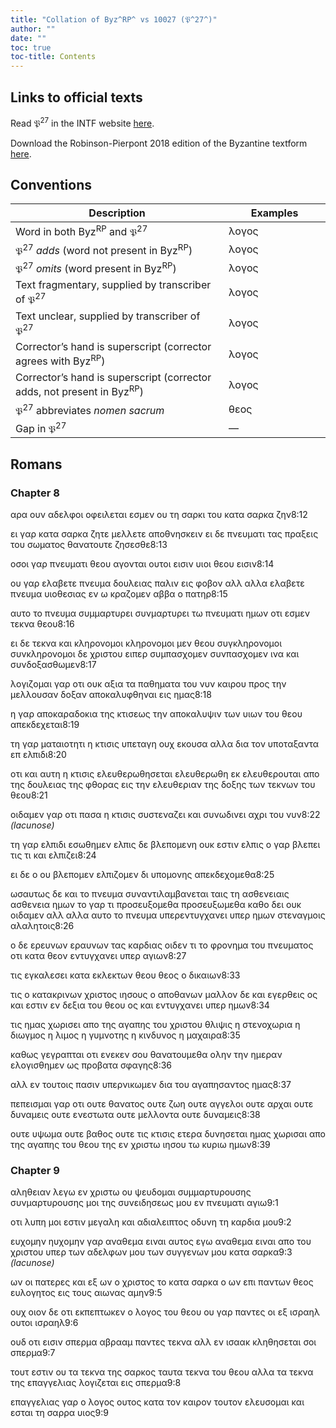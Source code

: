 ```yaml
---
title: "Collation of Byz^RP^ vs 10027 (𝔓^27^)"
author: ""
date: ""
toc: true
toc-title: Contents
---
```


::: {.callout-note appearance="minimal" icon="false" collapse="true"}
# Links to official texts

Read 𝔓^27^ in the INTF website [here](https://ntvmr.uni-muenster.de/manuscript-workspace?docID=10027).

Download the Robinson-Pierpont 2018 edition of the Byzantine textform [here](https://web.archive.org/web/20210413060536/https://byzantinetext.com/wp-content/uploads/2021/03/robinson-pierpont-2018-gnt-edition.pdf).


:::


::: {.callout-note appearance="minimal" icon="false" collapse="true"}
# Conventions

| Description                                                              	| Examples                           	|
|--------------------------------------------------------------------------	|------------------------------------	|
| Word in both Byz^RP^ and 𝔓^27^                                   	| λογος                              	|
| 𝔓^27^ *adds* (word not present in Byz^RP^)                       	| [λογος]{.greek-added}            	|
| 𝔓^27^ *omits* (word present in Byz^RP^)                          	| [λογος]{.greek-omitted}          	|
| Text fragmentary, supplied by transcriber of 𝔓^27^               	| [λογος]{.greek-supplied}         	|
| Text unclear, supplied by transcriber of 𝔓^27^                   	| [λογος]{.unclear}                	|
| Corrector's hand is superscript (corrector agrees with Byz^RP^)          	| [λογος]{.corr}                   	|
| Corrector's hand is superscript (corrector adds, not present in Byz^RP^) 	| [[λογος]{.corr}]{.greek-added} 	|
| 𝔓^27^ abbreviates *nomen sacrum*                                 	| [θεος]{.greek-abbr}            	|
| Gap in 𝔓^27^                                                     	| [―]{.gap}                        	|
:::

## Romans

### Chapter 8

[αρα]{.greek-supplied} [ουν]{.greek-supplied} [αδελφοι]{.greek-supplied} [οφειλεται]{.greek-supplied} [εσμεν]{.greek-supplied} [ου]{.greek-supplied} [τη]{.greek-supplied} [σα]{.greek-supplied}[ρκι]{.unclear} [του]{.greek-supplied} [κατα]{.greek-supplied} [σαρκα]{.greek-supplied} [ζην]{.greek-supplied}[8:12]{.aside}

[ει]{.greek-supplied} [γαρ]{.greek-supplied} [κατα]{.greek-supplied} [σαρκα]{.greek-supplied} [ζ]{.greek-supplied}[ητ]{.unclear}[ε]{.greek-supplied} μελ[λετε]{.greek-supplied} [αποθνησκειν]{.greek-supplied} [ει]{.greek-supplied} [δε]{.greek-supplied} [πνευματι]{.greek-abbr} [τας]{.greek-supplied} [πραξει]{.greek-supplied}ς του σω[ματος]{.greek-supplied} [θανατουτε]{.greek-supplied} [ζησεσθε]{.greek-supplied}[8:13]{.aside}

[οσοι]{.greek-supplied} [γαρ]{.greek-supplied} [πνευματι]{.greek-abbr} [θεου]{.greek-abbr} αγ[ον]{.unclear}[ται]{.greek-supplied} [ουτοι]{.greek-supplied} [εισιν]{.greek-omitted} [υιοι]{.greek-supplied} [θεου]{.greek-abbr} [[εισιν]{.greek-supplied}]{.greek-added}[8:14]{.aside}

[ου]{.greek-supplied} [γαρ]{.greek-supplied} [ελαβετε]{.greek-supplied} [πνευμα]{.greek-abbr} [δ]{.unclear}ουλειας [παλιν]{.greek-supplied} [εις]{.greek-supplied} [φοβον]{.greek-supplied} [αλλ]{.greek-omitted} [[αλλα]{.greek-supplied}]{.greek-added} [ελαβετε]{.greek-supplied} [πνευμα]{.greek-abbr} [υιοθεσ]{.greek-supplied}[ιας]{.unclear} εν [ω]{.greek-supplied} [κραζομεν]{.greek-supplied} [αββα]{.greek-supplied} [ο]{.greek-supplied} [πατηρ]{.greek-abbr}[8:15]{.aside}

[αυτο]{.greek-supplied} [το]{.greek-supplied} [πνευμα]{.greek-abbr} [συμμαρτυρει]{.greek-omitted} [[σ]{.greek-supplied}[υν]{.unclear}μαρτυ[ρει]{.greek-supplied}]{.greek-added} [τω]{.greek-supplied} [πνευματι]{.greek-abbr} [ημων]{.greek-supplied} [οτι]{.greek-supplied} [εσμεν]{.greek-supplied} [τ]{.greek-supplied}[ε]{.unclear}κνα [θεου]{.greek-abbr}[8:16]{.aside}

[ει]{.greek-supplied} [δ]{.unclear}ε τ[ε]{.unclear}κνα [και]{.greek-supplied} [κληρονομοι]{.greek-supplied} [κληρονομοι]{.greek-supplied} [με]{.unclear}ν [θεου]{.greek-abbr} [συγκληρονομοι]{.greek-omitted} [[σ]{.unclear}υ[ν]{.unclear}κλ[η]{.unclear}ρονο[μοι]{.greek-supplied}]{.greek-added} [δε]{.greek-supplied} [χριστου]{.greek-abbr} [ειπερ]{.greek-supplied} [συμπασχομεν]{.greek-omitted} [[συνπασχομε]{.greek-supplied}[ν]{.unclear}]{.greek-added} ινα [και]{.unclear} συνδοξα[σθωμεν]{.greek-supplied}[8:17]{.aside}

[λογιζομαι]{.greek-supplied} [γαρ]{.greek-supplied} [οτι]{.greek-supplied} [ουκ]{.greek-supplied} [α]{.unclear}ξια [τ]{.greek-supplied}[α]{.unclear} παθ[ημ]{.unclear}[ατ]{.greek-supplied}[α]{.unclear} [του]{.greek-supplied} [νυν]{.greek-supplied} [καιρου]{.greek-supplied} [προς]{.greek-supplied} [την]{.greek-supplied} [μελλου]{.greek-supplied}[σ]{.unclear}αν δ[ο]{.greek-supplied}[ξ]{.unclear}[α]{.greek-supplied}[ν]{.unclear} αποκα[λυφθηναι]{.greek-supplied} [εις]{.greek-supplied} [ημας]{.greek-supplied}[8:18]{.aside}

[η]{.greek-supplied} [γαρ]{.greek-supplied} [απο]{.greek-supplied}[κ]{.unclear}αραδ[ο]{.greek-supplied}[κι]{.unclear}[α]{.greek-supplied} τη[ς]{.unclear} [κ]{.greek-supplied}[τι]{.unclear}[σεως]{.greek-supplied} [την]{.greek-supplied} [αποκαλυψιν]{.greek-supplied} [των]{.greek-supplied} [υιων]{.unclear} τ[ου]{.unclear} [θεου]{.greek-abbr} α[π]{.unclear}[εκ]{.greek-supplied}[δεχεται]{.greek-supplied}[8:19]{.aside}

[τη]{.greek-supplied} [γαρ]{.greek-supplied} [ματαιοτητι]{.greek-supplied} [η]{.greek-supplied} [κ]{.unclear}τι[σ]{.unclear}ις υπε[ταγη]{.unclear} [ουχ]{.greek-supplied} [εκουσα]{.greek-supplied} [αλλα]{.greek-supplied} [δια]{.greek-supplied} [τον]{.greek-supplied} [υποτ]{.greek-supplied}[α]{.unclear}ξαντ[α]{.unclear} [ε]{.greek-supplied}π ελπ[ι]{.unclear}δι[8:20]{.aside}

[οτι]{.greek-supplied} [και]{.greek-supplied} [αυτη]{.greek-supplied} [η]{.greek-supplied} [κτισις]{.greek-supplied} [ελευθερωθησεται]{.greek-omitted} [[ελευθε]{.greek-supplied}[ρ]{.unclear}ωθη]{.greek-added} [[εκ]{.unclear}]{.greek-added} [[[ελευθε]{.greek-supplied}[ρ]{.unclear}[ο]{.greek-supplied}υ[τα]{.unclear}ι]{.corr}]{.greek-added} [α[π]{.unclear}[ο]{.greek-supplied}]{.corr} της δου[λειας]{.greek-supplied} [της]{.greek-supplied} [φθορας]{.greek-supplied} [εις]{.greek-supplied} [την]{.greek-supplied} [ελε]{.greek-supplied}[υ]{.unclear}θερια[ν]{.unclear} [τ]{.unclear}ης δοξης [των]{.greek-supplied} [τεκνων]{.greek-supplied} [του]{.greek-supplied} [θεου]{.greek-abbr}[8:21]{.aside}

[οιδαμεν]{.greek-supplied} γαρ ο[τ]{.unclear}[ι]{.greek-supplied} [π]{.unclear}ασα η [κτ]{.unclear}ι[σις]{.greek-supplied} [συστεναζει]{.greek-supplied} [και]{.greek-supplied} [συνωδιν]{.greek-supplied}[ε]{.unclear}ι αχ[ρ]{.unclear}[ι]{.greek-supplied} [τ]{.unclear}ου νυν[[8:22 *(lacunose)*]{.lacunose}]{.aside}

[τη]{.greek-supplied} [γαρ]{.greek-supplied} [ελπιδι]{.greek-supplied} [εσωθημεν]{.greek-supplied} [ελπις]{.greek-supplied} [δε]{.greek-supplied} [βλεπο]{.greek-supplied}[μ]{.unclear}ενη [ουκ]{.greek-supplied} [εστιν]{.greek-supplied} [ελπις]{.greek-supplied} [ο]{.greek-supplied} [γαρ]{.greek-supplied} [βλεπει]{.greek-supplied} [τις]{.greek-supplied} [τι]{.greek-omitted} [και]{.greek-omitted} [ελπιζει]{.greek-supplied}[8:24]{.aside}

[ει]{.greek-supplied} [δ]{.unclear}ε [ο]{.unclear} ου [βλεπομεν]{.greek-supplied} [ελπιζομεν]{.greek-supplied} [δι]{.greek-supplied} [υπομονης]{.greek-supplied} [απεκδ]{.greek-supplied}[εχ]{.unclear}[ο]{.greek-supplied}[μεθα]{.greek-supplied}[8:25]{.aside}

[ωσαυτως]{.greek-supplied} [δε]{.greek-supplied} [και]{.greek-supplied} [το]{.greek-supplied} [πνευμα]{.greek-abbr} [συναντιλαμ]{.greek-supplied}βανετ[α]{.unclear}ι [ταις]{.greek-omitted} [[τη]{.greek-supplied}]{.greek-added} [ασθενειαις]{.greek-omitted} [[ασθενεια]{.greek-supplied}]{.greek-added} [ημων]{.greek-supplied} [το]{.greek-supplied} [γαρ]{.greek-supplied} [τι]{.greek-supplied} [προσευξομεθα]{.greek-omitted} [[προσευξω]{.greek-supplied}[μ]{.unclear}ε[θα]{.unclear}]{.greek-added} κα[θο]{.greek-supplied} [δει]{.greek-supplied} [ουκ]{.greek-supplied} [οιδαμεν]{.greek-supplied} [αλλ]{.greek-omitted} [[αλλα]{.greek-supplied}]{.greek-added} [αυτο]{.greek-supplied} [το]{.greek-supplied} [πνευμα]{.greek-abbr} [υπερεντυγ]{.greek-supplied}[χα]{.unclear}[νει]{.greek-supplied} [υπερ]{.greek-omitted} [ημων]{.greek-omitted} [στεναγμοις]{.greek-supplied} [αλαλητοις]{.greek-supplied}[8:26]{.aside}

[ο]{.greek-supplied} [δε]{.greek-supplied} [ερευνων]{.greek-omitted} [[εραυνων]{.greek-supplied}]{.greek-added} [τας]{.greek-supplied} [καρ]{.greek-supplied}[διας]{.unclear} [οιδεν]{.greek-omitted} [τι]{.greek-omitted} [το]{.greek-omitted} [φρονημα]{.greek-omitted} [του]{.greek-omitted} [πνευματος]{.greek-omitted} [οτι]{.greek-omitted} [κατα]{.greek-omitted} [θεον]{.greek-omitted} [εντυγχανει]{.greek-omitted} [υπερ]{.greek-omitted} [αγιων]{.greek-omitted}[8:27]{.aside}

τ[ι]{.unclear}ς [εγκαλεσει]{.greek-supplied} [κατα]{.greek-supplied} [εκλεκτων]{.greek-supplied} [θεου]{.greek-abbr} [θεος]{.greek-abbr} [ο]{.greek-supplied} [δικαιων]{.greek-supplied}[8:33]{.aside}

[τις]{.greek-supplied} ο κα[τ]{.unclear}[ακρινων]{.greek-supplied} [χριστος]{.greek-abbr} [[ιησους]{.greek-abbr}]{.greek-added} [ο]{.greek-supplied} [αποθανων]{.greek-supplied} [μαλλον]{.greek-supplied} [δε]{.greek-supplied} [και]{.greek-omitted} [εγερθεις]{.greek-supplied} ος κ[α]{.unclear}[ι]{.greek-supplied} [εστιν]{.greek-supplied} [εν]{.greek-supplied} [δεξια]{.greek-supplied} [του]{.greek-supplied} [θεου]{.greek-abbr} [ος]{.greek-supplied} [και]{.greek-supplied} [εντυγχανει]{.greek-supplied} [υπερ]{.greek-supplied} ημ[ω]{.unclear}[ν]{.greek-supplied}[8:34]{.aside}

[τις]{.greek-supplied} [ημας]{.greek-supplied} [χωρισει]{.greek-supplied} [απο]{.greek-supplied} [της]{.greek-supplied} [αγαπης]{.greek-supplied} [του]{.greek-supplied} [χριστου]{.greek-abbr} θλι[ψ]{.unclear}[ις]{.greek-supplied} [η]{.greek-supplied} [στενοχωρια]{.greek-supplied} [η]{.greek-supplied} [διωγμος]{.greek-supplied} [η]{.greek-supplied} [λιμος]{.greek-supplied} [η]{.greek-supplied} [γυμνοτης]{.greek-supplied} η κι[ν]{.unclear}[δυνος]{.greek-supplied} [η]{.greek-supplied} [μαχαιρα]{.greek-supplied}[8:35]{.aside}

[καθως]{.greek-supplied} [γεγραπται]{.greek-supplied} [οτι]{.greek-supplied} [ενεκεν]{.greek-supplied} σου [θ]{.unclear}[α]{.greek-supplied}[ν]{.unclear}α[τουμε]{.unclear}[θα]{.greek-supplied} [ολην]{.greek-supplied} [την]{.greek-supplied} [ημεραν]{.greek-supplied} [ελογισθημεν]{.greek-supplied} ως προβ[α]{.unclear}τα σφα[γης]{.greek-supplied}[8:36]{.aside}

[αλλ]{.greek-supplied} [εν]{.greek-supplied} [τουτοις]{.greek-supplied} [πασιν]{.greek-supplied} [υπερνικω]{.greek-supplied}μεν δι[α]{.unclear} [τ]{.unclear}ου α[γα]{.unclear}[πησαντος]{.greek-supplied} [ημας]{.greek-supplied}[8:37]{.aside}

[πεπεισμαι]{.greek-supplied} [γαρ]{.greek-supplied} [οτι]{.greek-supplied} [ο]{.unclear}υτ[ε]{.unclear} θα[να]{.unclear}τος [ου]{.unclear}[τε]{.greek-supplied} [ζωη]{.greek-supplied} [ουτε]{.greek-supplied} [αγγελοι]{.greek-supplied} [ουτε]{.greek-supplied} [αρχαι]{.greek-supplied} [ου]{.greek-supplied}τ[ε]{.unclear} [δυναμεις]{.greek-omitted} [ουτε]{.greek-omitted} ε[ν]{.unclear}εστωτα ο[υ]{.unclear}[τε]{.greek-supplied} [μελλοντα]{.greek-supplied} [[ουτε]{.greek-supplied}]{.greek-added} [[δυναμεις]{.greek-supplied}]{.greek-added}[8:38]{.aside}

[ουτε]{.greek-supplied} [υ]{.unclear}ψωμα ουτε β[α]{.unclear}[θος]{.greek-supplied} [ουτε]{.greek-supplied} [τις]{.greek-supplied} [κτισις]{.greek-supplied} [ετερα]{.greek-supplied} [δυνησεται]{.greek-supplied} [η]{.greek-supplied}[μ]{.unclear}ας χωρισαι [α]{.unclear}[πο]{.greek-supplied} [της]{.greek-supplied} [αγαπης]{.greek-supplied} [του]{.greek-supplied} [θεου]{.greek-abbr} [της]{.greek-supplied} [εν]{.greek-supplied} [χριστω]{.greek-abbr} [ιησου]{.greek-abbr} [τ]{.greek-supplied}[ω]{.unclear} [κυριω]{.greek-abbr} [η]{.unclear}μων[8:39]{.aside}

### Chapter 9

[αληθειαν]{.greek-supplied} [λεγω]{.greek-supplied} [εν]{.greek-supplied} [χριστω]{.greek-abbr} [ου]{.greek-supplied} [ψευδομαι]{.greek-supplied} [συμμαρτυρουσης]{.greek-omitted} [συνμα[ρ]{.unclear}τυρουση[ς]{.unclear}]{.greek-added} [μοι]{.greek-supplied} [της]{.greek-supplied} [συνειδησεως]{.greek-supplied} [μου]{.greek-supplied} [εν]{.greek-supplied} [πνευματι]{.greek-abbr} αγιω[9:1]{.aside}

οτι [λ]{.unclear}υπη μ[οι]{.greek-supplied} [εστιν]{.greek-supplied} [μεγαλη]{.greek-supplied} [και]{.greek-supplied} [αδιαλειπτος]{.greek-supplied} [ο]{.greek-supplied}δυνη τη καρδια [μ]{.unclear}[ου]{.greek-supplied}[9:2]{.aside}

[ευχομην]{.greek-omitted} [[ηυχομην]{.greek-supplied}]{.greek-added} [γαρ]{.greek-supplied} [[αναθεμα]{.greek-supplied}]{.greek-added} [[ειναι]{.greek-supplied}]{.greek-added} [αυ]{.greek-supplied}τος εγω [αναθεμα]{.greek-omitted} [ειναι]{.greek-omitted} απο του [χριστου]{.greek-abbr} [υπερ]{.greek-supplied} [των]{.greek-supplied} [αδελφων]{.greek-supplied} [μου]{.greek-supplied} [των]{.greek-supplied} [συγγε]{.greek-supplied}νων μου κατ[α]{.unclear} [σαρκα]{.greek-supplied}[[9:3 *(lacunose)*]{.lacunose}]{.aside}

[ων]{.greek-omitted} [οι]{.greek-omitted} [πατερες]{.greek-omitted} [και]{.greek-omitted} [εξ]{.greek-omitted} [ων]{.greek-omitted} [ο]{.greek-omitted} [χριστος]{.greek-omitted} [το]{.greek-omitted} [κατα]{.greek-omitted} [σαρκα]{.greek-omitted} [ο]{.greek-omitted} [ων]{.greek-omitted} [επι]{.greek-omitted} [παντων]{.greek-omitted} [θεος]{.greek-omitted} [ευλογητος]{.greek-omitted} [εις]{.greek-omitted} [τους]{.greek-omitted} αι[ων]{.unclear}[ας]{.greek-supplied} [αμην]{.greek-supplied}[9:5]{.aside}

[ουχ]{.greek-supplied} [οιον]{.greek-supplied} [δε]{.greek-supplied} [οτι]{.greek-supplied} [εκπεπτωκεν]{.greek-supplied} [ο]{.greek-supplied} [λογος]{.greek-supplied} του [θεου]{.greek-abbr} [ο]{.unclear}[υ]{.greek-supplied} [γαρ]{.greek-supplied} [παντες]{.greek-supplied} [οι]{.greek-supplied} [εξ]{.greek-supplied} [ισραηλ]{.greek-abbr} [ουτοι]{.greek-supplied} [ισραηλ]{.greek-abbr}[9:6]{.aside}

[ουδ]{.greek-supplied} [οτι]{.greek-supplied} εισιν [σ]{.unclear}[περμα]{.greek-supplied} [αβρααμ]{.greek-supplied} [παντες]{.greek-supplied} [τεκνα]{.greek-supplied} [αλλ]{.greek-supplied} [εν]{.greek-supplied} [ισαακ]{.greek-supplied} κλη[θησε]{.unclear}[ται]{.greek-supplied} [σοι]{.greek-supplied} [σπερμα]{.greek-supplied}[9:7]{.aside}

[τουτ]{.greek-supplied} [εστιν]{.greek-supplied} [ου]{.greek-supplied} [τα]{.greek-supplied} [τεκνα]{.greek-supplied} [της]{.greek-supplied} σαρκο[ς]{.greek-supplied} [ταυτα]{.greek-supplied} [τεκνα]{.greek-supplied} [του]{.greek-supplied} [θεου]{.greek-abbr} [αλλα]{.greek-supplied} [τα]{.greek-supplied} [τεκνα]{.greek-supplied} [της]{.greek-supplied} [επαγγε]{.greek-supplied}[λιας]{.unclear} λ[ογιζεται]{.greek-supplied} [εις]{.greek-supplied} [σπερμα]{.greek-supplied}[9:8]{.aside}

[επαγγελιας]{.greek-supplied} [γαρ]{.greek-supplied} [ο]{.greek-supplied} [λογος]{.greek-supplied} ου[το]{.unclear}ς [κατα]{.greek-supplied} [τον]{.greek-supplied} [καιρον]{.greek-supplied} [τουτον]{.greek-supplied} [ελευσομαι]{.greek-supplied} [και]{.greek-supplied} ε[στ]{.unclear}[αι]{.greek-supplied} [τη]{.greek-supplied} [σαρρα]{.greek-supplied} [υιος]{.greek-abbr}[9:9]{.aside}

